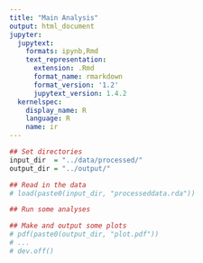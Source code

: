 ```yaml
---
title: "Main Analysis"
output: html_document
jupyter:
  jupytext:
    formats: ipynb,Rmd
    text_representation:
      extension: .Rmd
      format_name: rmarkdown
      format_version: '1.2'
      jupytext_version: 1.4.2
  kernelspec:
    display_name: R
    language: R
    name: ir
---
```


```r
## Set directories
input_dir  = "../data/processed/"
output_dir = "../output/"
```

```r
## Read in the data
# load(paste0(input_dir, "processeddata.rda"))
```

```r
## Run some analyses
```

```r
## Make and output some plots
# pdf(paste0(output_dir, "plot.pdf"))
# ...
# dev.off()
```
